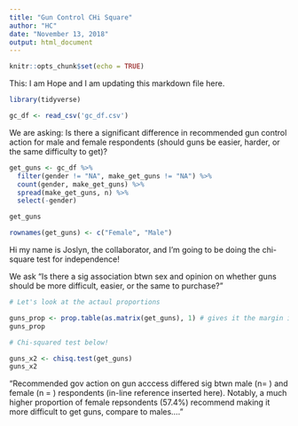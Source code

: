 ```yaml
---
title: "Gun Control CHi Square"
author: "HC"
date: "November 13, 2018"
output: html_document
---
```


```r
knitr::opts_chunk$set(echo = TRUE)
```

This: I am Hope and I am updating this markdown file here.
```r
library(tidyverse)

gc_df <- read_csv('gc_df.csv')

```

We are asking: Is there a significant difference in recommended gun control action for male and female respondents (should guns be easier, harder, or the same difficulty to get)?

```r
get_guns <- gc_df %>%  
  filter(gender != "NA", make_get_guns != "NA") %>%  
  count(gender, make_get_guns) %>% 
  spread(make_get_guns, n) %>% 
  select(-gender)

get_guns

rownames(get_guns) <- c("Female", "Male")

```


Hi my name is Joslyn, the collaborator, and I'm going to be doing the chi-square test for independence! 

We ask "Is there a sig association btwn sex and opinion on whether guns should be more difficult, easier, or the same to purchase?"


```r

# Let's look at the actaul proportions

guns_prop <- prop.table(as.matrix(get_guns), 1) # gives it the margin in which I want to calculate proportions
guns_prop

# Chi-squared test below! 

guns_x2 <- chisq.test(get_guns)
guns_x2

```

"Recommended gov action on gun acccess differed sig btwn male (n= ) and female (n = ) respondents (in-line reference inserted here). Notably, a much higher proportion of female repsondents (57.4%) recommend making it more difficult to get guns, compare to males...."



